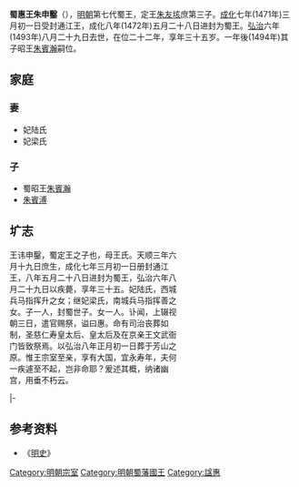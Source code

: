 {{Veil|time=2015-09-12T07:08:06+00:00}}
'''蜀惠王朱申鑿'''（{{Bd|1458年|7月18日|1493年|10月9日}}），[[明朝|明朝]]第七代蜀王，定王[[朱友垓|朱友垓]]庶第三子。[[成化|成化]]七年(1471年)三月初一日受封通江王，成化八年(1472年)五月二十八日进封为蜀王。[[弘治_(明朝)|弘治]]六年(1493年)八月二十九日去世，在位二十二年，享年三十五岁。一年後(1494年)其子昭王[[朱賓瀚|朱賓瀚]]嗣位。

==家庭==
===妻===
*妃陆氏
*妃梁氏
===子===
*蜀昭王[[朱賓瀚|朱賓瀚]]
*[[朱賓溥|朱賓溥]]

==圹志==

<div class="NavFrame" style="text-align: left; width:60%">
{{HideH|大明蜀惠王壙志}}
王讳申鑿，蜀定王之子也，母王氏。天顺三年六月十九日庶生，成化七年三月初一日册封通江王，八年五月二十八日进封为蜀王，弘治六年八月二十九日以疾薨，享年三十五。妃陆氏，西城兵马指挥升之女；继妃梁氏，南城兵马指挥善之女。子一人，封蜀世子。女一人。讣闻，上辍视朝三日，遣官赐祭，谥曰惠。命有司治丧葬如制，圣慈仁寿皇太后、皇太后及在京亲王文武衙门皆致祭焉。以弘治八年正月初一日葬于芳山之原。惟王宗室至亲，享有大国，宜永寿年，夫何一疾遽至不起，岂非命耶？爰述其概，纳诸幽宫，用垂不朽云。
{{HideF}}
</div>


{{s-start}}
{{s-none|無|[[明朝|明政府]]封之}}
{{s-ttl|title=[[明朝藩王列表_(蜀王系)#通江國|明通江國國王]]|years=1471年－1472年}}
{{s-none|無|襲封蜀國，封國廢除}}
|-
{{s-bef|before=兄懷王[[朱申鈘|朱申鈘]]}}
{{s-ttl|title=[[明朝藩王列表_(蜀王系)|明蜀國國王]]|years=1472年－1493年}}
{{s-after|子昭王[[朱賓瀚|朱賓瀚]]}}
{{end}}

==参考资料==
*《[[明史|明史]]》

[[Category:明朝宗室|Category:明朝宗室]]
[[Category:明朝蜀藩國王|Category:明朝蜀藩國王]]
[[Category:諡惠|Category:諡惠]]